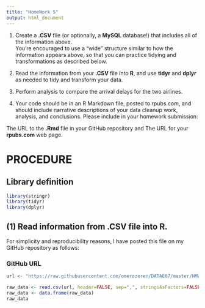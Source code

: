 ```yaml
---
title: "HomeWork 5"
output: html_document
---
```


(1) Create a **.CSV** file (or optionally, a **MySQL** database!) that includes all of the information above.  
You're encouraged to use a "wide" structure similar to how the information appears above, so
that you can practice tidying and transformations as described below.

(2) Read the information from your **.CSV** file into **R**, and use **tidyr** and **dplyr** as needed to tidy 
and transform your data.

(3) Perform analysis to compare the arrival delays for the two airlines.

(4) Your code should be in an R Markdown file, posted to rpubs.com, and should include narrative 
descriptions of your data cleanup work, analysis, and conclusions. Please include in your 
homework submission:

The URL to the **.Rmd** file in your GitHub repository and The URL for your **rpubs.com** web page.

# PROCEDURE

## Library definition

```r
library(stringr)
library(tidyr)
library(dplyr)
```


## (1) Read information from **.CSV** file into R.

For simplicity and reproducibility reasons, I have posted this file on my GitHub repository as follows:

### GitHub URL

```r
url <- "https://raw.githubusercontent.com/omerozeren/DATA607/master/HMW_5/airlines.csv"
```

```r
raw_data <- read.csv(url, header=FALSE, sep=",", stringsAsFactors=FALSE)
raw_data <- data.frame(raw_data)
raw_data
```